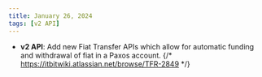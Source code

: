 ```yaml
---
title: January 26, 2024
tags: [v2 API]
---
```


- **v2 API**: Add new Fiat Transfer APIs which allow for automatic funding and withdrawal of fiat in a Paxos account. {/* https://itbitwiki.atlassian.net/browse/TFR-2849 */}
